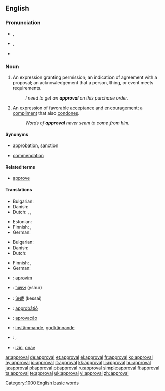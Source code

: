 ==English==

===Pronunciation===
* {{a|UK}} {{IPA|/əˈpɹuːvəl/}}, {{SAMPA|/@"pr\u:v@l/}}
* {{a|US}} {{IPA|/əˈpɹuvəl/}}, {{SAMPA|/@"pr\uv@l/}}
* {{audio|en-us-approval.ogg|Audio (US)}}

===Noun===
{{en-noun}}

# An expression granting permission; an indication of agreement with a proposal; an acknowledgement that a person, thing, or event meets requirements.
#: ''I need to get an '''approval''' on this purchase order.''
# An expression of favorable [[acceptance]] and [[encouragement]]; a [[compliment]] that also [[condone]]s.
#: ''Words of '''approval''' never seem to come from him.''

====Synonyms====
* {{sense|expression granting permission or indicating agreement}} [[approbation]], [[sanction]]
* {{sense|expression of favorable acceptance and encouragement}} [[commendation]]

====Related terms====
* [[approve]]

====Translations====
{{trans-top|permission}}
* Bulgarian: {{t|bg|разрешение|sc=Cyrl}}
* Danish: {{t-|da|godkendelse|c}}
* Dutch: {{t-|nl|goedkeuring|f}}, {{t-|nl|toestemming|f}}, {{t-|nl|instemming|f}}
{{trans-mid}}
* Estonian: {{t|et|heakskiitmine}}
* Finnish: {{t-|fi|hyväksyminen}}, {{t-|fi|hyväksyntä}}
* German: {{t+|de|Genehmigung|f}}
{{trans-bottom}}

{{trans-top|acceptance}}
* Bulgarian: {{t|bg|съгласие|sc=Cyrl}}
* Danish: {{t-|da|anerkendelse|c}}
* Dutch: {{t-|nl|goedkeuring|f}}
{{trans-mid}}
* Finnish: {{t-|fi|hyväksyminen}}, {{t-|fi|hyväksyntä}}
* German: {{t+|de|Zustimmung|f}}
{{trans-bottom}}

{{checktrans-top}}
* {{ttbc|Albanian}}: [[aprovim]]
* {{ttbc|Hebrew}}: [[אישור]] (yshur) {{m}}
* {{ttbc|Japanese}}: [[決裁]] (kessai)
* {{ttbc|Latin}}: [[approbatio|approbātiō]] {{f}}
{{checktrans-mid}}
* {{ttbc|Portuguese}}: [[aprovação]]
* {{ttbc|Swedish}}: [[instämmande]], [[godkännande]]
* {{ttbc|Telugu}}: {{t|te|అనుమతి|tr=anumati|sc=Telu}}, {{t|te|సమ్మతి|tr=sammati|sc=Telu}}
* {{ttbc|Turkish}}: [[izin]], [[onay]]
{{checktrans-bottom}}

[[Category:1000 English basic words]]

[[ar:approval]]
[[de:approval]]
[[et:approval]]
[[el:approval]]
[[fr:approval]]
[[ko:approval]]
[[hy:approval]]
[[io:approval]]
[[it:approval]]
[[kk:approval]]
[[li:approval]]
[[hu:approval]]
[[ja:approval]]
[[pl:approval]]
[[pt:approval]]
[[ru:approval]]
[[simple:approval]]
[[fi:approval]]
[[ta:approval]]
[[te:approval]]
[[uk:approval]]
[[vi:approval]]
[[zh:approval]]